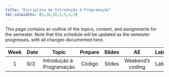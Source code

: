 ```yaml
---
title: "Disciplina de Introdução à Programação"
tbl-colwidths: [5,10,30,5,5,5,5]
---
```


This page contains an outline of the topics, content, and assignments for the semester.
Note that this schedule will be updated as the semester progresses, with all changes documented here.

::: column-screen-inset-right
| Week | Date | Topic | Prepare | Slides | AE | Lab |
|:------:|--------|--------|:------:|:------:|:------:|:------:|:------:|:------:|:------:|
| 1 | 9/3 | Introdução à Programação | Código | Slides | Weekend's coding | Lab |
:::
